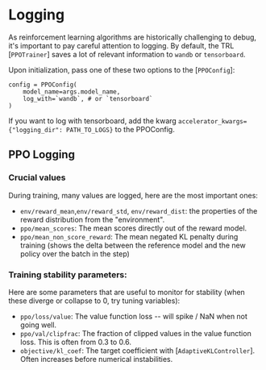 # Logging

As reinforcement learning algorithms are historically challenging to debug, it's important to pay careful attention to logging.
By default, the TRL [`PPOTrainer`] saves a lot of relevant information to `wandb` or `tensorboard`.

Upon initialization, pass one of these two options to the [`PPOConfig`]:
```
config = PPOConfig(
    model_name=args.model_name,
    log_with=`wandb`, # or `tensorboard`
)
```
If you want to log with tensorboard, add the kwarg `accelerator_kwargs={"logging_dir": PATH_TO_LOGS}` to the PPOConfig.

## PPO Logging

### Crucial values
During training, many values are logged, here are the most important ones:
* `env/reward_mean`,`env/reward_std`, `env/reward_dist`: the properties of the reward distribution from the "environment".
* `ppo/mean_scores`: The mean scores directly out of the reward model.
* `ppo/mean_non_score_reward`: The mean negated KL penalty during training (shows the delta between the reference model and the new policy over the batch in the step)

### Training stability parameters:
Here are some parameters that are useful to monitor for stability (when these diverge or collapse to 0, try tuning variables):
* `ppo/loss/value`: The value function loss -- will spike / NaN when not going well.
* `ppo/val/clipfrac`: The fraction of clipped values in the value function loss. This is often from 0.3 to 0.6.
* `objective/kl_coef`: The target coefficient with [`AdaptiveKLController`]. Often increases before numerical instabilities.